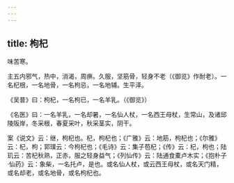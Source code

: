 ```yaml
---
---
---
```

title: 枸杞
---



味苦寒。

主五内邪气，热中，消渴，周痹。久服，坚筋骨，轻身不老（《御览》作耐老）。一名杞根，一名地骨，一名枸忌，一名地辅。生平泽。

《吴普》曰：枸杞，一名枸已，一名羊乳。（《御览》）

《名医》曰：一名羊乳，一名却暑，一名仙人杖，一名西王母杖，生常山，及诸邱陵阪岸，冬采根，春夏采叶，秋采茎实，阴干。

案《说文》云：继，枸杞也。杞，枸杞也；《广雅》云：地筋，枸杞也；《尔雅》云：杞，枸；郭璞云：今枸杞也；《毛诗》云：集子苞杞；《传》云：杞，枸也；陆玑云：苦杞秋熟，正赤，服之轻身益气；《列仙传》云：陆通食橐卢木实；《抱朴子·仙药》云：象柴，一名托卢，是也。或名仙人杖，或云西王母杖，或名天门精，或名却老，或名地骨，或名枸杞也。